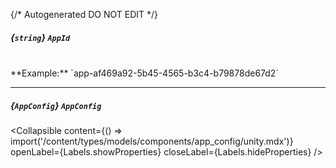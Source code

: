 {/* Autogenerated DO NOT EDIT  */}

##### *{`string`}* `AppId`
<br/>
**Example:** `app-af469a92-5b45-4565-b3c4-b79878de67d2`

---
##### *{`AppConfig`}* `AppConfig`

<Collapsible content={() => import('/content/types/models/components/app_config/unity.mdx')} openLabel={Labels.showProperties} closeLabel={Labels.hideProperties} />



